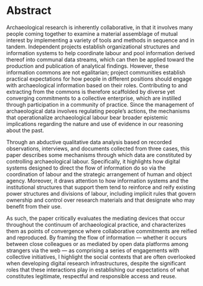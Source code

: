 # Abstract
Archaeological research is inherently collaborative, in that it involves many people coming together to examine a material assemblage of mutual interest by implementing a variety of tools and methods in sequence and in tandem.
Independent projects establish organizational structures and information systems to help coordinate labour and pool information derived thereof into communal data streams, which can then be applied toward the production and publication of analytical findings.
However, these information commons are not egalitarian; project communities establish practical expectations for how people in different positions should engage with archaeological information based on their roles.
Contributing to and extracting from the commons is therefore scaffolded by diverse yet converging commitments to a collective enterprise, which are instilled through participation in a community of practice.
Since the management of archaeological data involves regulating people's actions, the mechanisms that operationalize archaeological labour bear broader epistemic implications regarding the nature and use of evidence in our reasoning about the past.

Through an abductive qualitative data analysis based on recorded observations, interviews, and documents collected from three cases, this paper describes some mechanisms through which data are constituted by controlling archaeological labour.
Specifically, it highlights how digital systems designed to direct the flow of information do so via the coordination of labour and the strategic arrangement of human and object agency.
Moreover, it draws attention to how information systems and the institutional structures that support them tend to reinforce and reify existing power structures and divisions of labour, including implicit rules that govern ownership and control over research materials and that designate who may benefit from their use.

As such, the paper critically evaluates the mediating devices that occur throughout the continuum of archaeological practice, and characterizes them as points of convergence where collaborative commitments are reified and reproduced.
By framing the flow of information --- whether it occurs between close colleagues or as mediated by open data platforms among strangers via the web --- as comprising a series of engagements with collective initiatives, I highlight the social contexts that are often overlooked when developing digital research infrastructures, despite the significant roles that these interactions play in establishing our expectations of what constitutes legitimate, respectful and responsible access and reuse.
